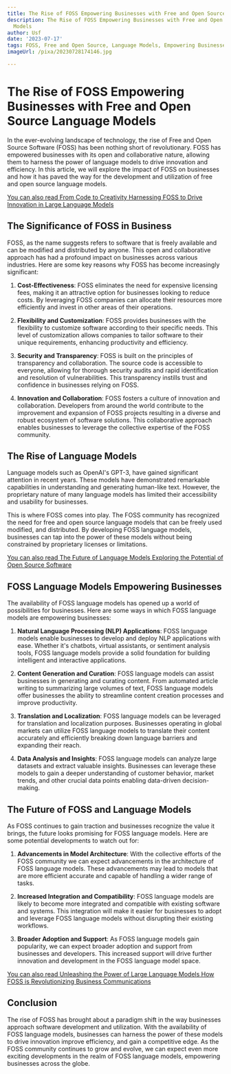 ```yaml
---
title: The Rise of FOSS Empowering Businesses with Free and Open Source Language Models
description: The Rise of FOSS Empowering Businesses with Free and Open Source Language
  Models
author: Usf
date: '2023-07-17'
tags: FOSS, Free and Open Source, Language Models, Empowering Businesses, Rise
imageUrl: /pixa/20230728174146.jpg

---
```

# The Rise  of FOSS  Empowering Businesses  with  Free and  Open  Source Language Models

In the ever-evolving landscape of technology, the rise of Free and Open Source Software (FOSS) has been nothing short of revolutionary. FOSS has empowered businesses with its open  and collaborative nature, allowing them to harness the power of language models to drive innovation and  efficiency. In this article, we will explore  the impact  of FOSS on businesses  and how it has paved the way for the development and utilization of free  and open source language models.

[You can also read From  Code to Creativity Harnessing FOSS to Drive Innovation in Large  Language Models](From%20Code%20to%20Creativity%20Harnessing%20FOSS%20to%20Drive%20Innovation%20in%20Large%20Language%20Models)


##  The Significance of FOSS in  Business

FOSS, as the name suggests refers to  software that is freely available and can be modified and distributed by  anyone. This open  and collaborative approach has had a  profound impact on businesses across various industries.  Here are some key reasons why FOSS has  become increasingly significant:

1. **Cost-Effectiveness**: FOSS eliminates the need for expensive  licensing fees,  making  it an attractive  option for businesses looking to  reduce costs. By leveraging FOSS companies can allocate their resources more efficiently and invest in other areas  of their operations.

2. **Flexibility and  Customization**: FOSS provides businesses  with the flexibility to customize software according to  their specific needs. This level of customization allows companies to tailor software to their  unique requirements, enhancing productivity and efficiency.

3. **Security and Transparency**: FOSS is built on the principles  of transparency and collaboration. The source code  is accessible to everyone, allowing for thorough security audits and rapid identification and resolution of vulnerabilities. This transparency instills trust and confidence in  businesses relying on FOSS.

4. **Innovation and Collaboration**:  FOSS fosters a culture of innovation and collaboration. Developers from around the world contribute to the improvement  and expansion of  FOSS projects resulting in a diverse and robust ecosystem of software solutions. This collaborative approach enables businesses to leverage the collective expertise of the FOSS community.

## The Rise of Language Models

Language models such as OpenAI's GPT-3,  have gained  significant attention in recent years. These models have demonstrated remarkable capabilities in understanding and generating human-like text. However, the proprietary nature of many language models has limited their accessibility and usability for businesses.

This is where FOSS comes into play. The  FOSS community has recognized the need for free and open source language models that  can be freely used modified, and distributed. By  developing FOSS language models, businesses can tap into the power of these models without being  constrained by proprietary licenses or limitations.

[You can also read  The Future of Language Models Exploring the Potential of  Open Source Software](The%20Future%20of%20Language%20Models%20Exploring%20the%20Potential%20of%20Open%20Source%20Software)


## FOSS  Language Models Empowering Businesses

The availability of FOSS language models has opened up a world of possibilities for businesses. Here are some ways in which FOSS language models are empowering businesses:

1. **Natural Language Processing (NLP)  Applications**: FOSS language models enable businesses to  develop and deploy NLP applications with ease. Whether it's chatbots, virtual assistants, or sentiment analysis tools, FOSS language models provide a solid foundation for building intelligent and  interactive applications.

2. **Content Generation and  Curation**:  FOSS language models can assist businesses in generating and curating content. From automated article writing to summarizing large volumes of text, FOSS language models offer businesses the ability to streamline content creation processes and improve productivity.

3. **Translation and  Localization**: FOSS language models can be leveraged for translation and localization purposes. Businesses operating in global markets can utilize  FOSS  language models to  translate their content accurately and efficiently breaking down language barriers and expanding their reach.

4. **Data Analysis  and Insights**: FOSS language models can analyze large datasets  and extract valuable insights. Businesses can leverage these  models to gain a deeper understanding of customer behavior, market trends, and other crucial data points  enabling data-driven decision-making.

##  The Future of FOSS and Language Models

As  FOSS continues to  gain traction and businesses recognize the value  it brings, the future looks promising for  FOSS language models. Here are some potential developments to watch out for:

1. **Advancements in Model Architecture**: With the  collective efforts of the FOSS community we can expect advancements in the architecture of FOSS language models. These  advancements may lead to models that are more efficient accurate and capable of handling a wider range  of tasks.

2. **Increased Integration and Compatibility**: FOSS  language models are likely to become more integrated and compatible with existing software and systems. This integration will make  it easier for businesses to adopt  and leverage FOSS language models without  disrupting their existing workflows.

3. **Broader  Adoption and Support**: As FOSS language models gain popularity, we can expect broader adoption and support from  businesses and  developers. This increased support will drive further innovation and  development in the FOSS  language model space.

[You  can also read Unleashing the Power of Large Language Models How FOSS is Revolutionizing Business Communications](Unleashing%20the%20Power%20of%20Large%20Language%20Models%20How%20FOSS%20is%20Revolutionizing%20Business%20Communications)


## Conclusion

The rise of FOSS has brought about  a paradigm shift in the way businesses approach software development and utilization. With the availability of FOSS language models, businesses can harness  the power of these models to drive  innovation  improve efficiency, and gain a competitive edge. As the FOSS community continues  to grow and  evolve, we can expect even more  exciting developments in the realm of FOSS language models, empowering businesses across  the globe.